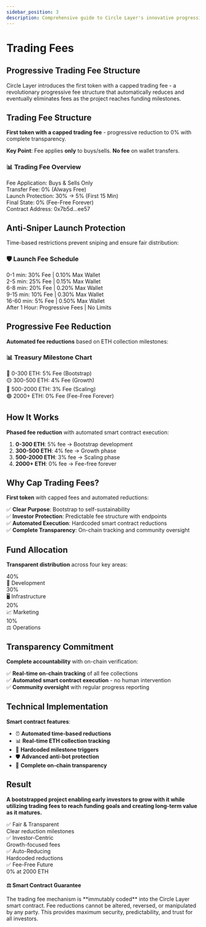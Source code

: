 ```yaml
---
sidebar_position: 3
description: Comprehensive guide to Circle Layer's innovative progressive trading fee structure with automated reductions and transparency mechanisms.
---
```



# Trading Fees

<div className={styles.hero}>
  <div className={styles.heroContent}>
    <h2>Progressive Trading Fee Structure</h2>
    <p>Circle Layer introduces the first token with a capped trading fee - a revolutionary progressive fee structure that automatically reduces and eventually eliminates fees as the project reaches funding milestones.</p>
  </div>
</div>

<ContractAddress />

## Trading Fee Structure

**First token with a capped trading fee** - progressive reduction to 0% with complete transparency.

**Key Point**: Fee applies **only** to buys/sells. **No fee** on wallet transfers.

<div className={styles.tokenDetails}>
  <div className={styles.tokenCard}>
    <h3>📊 Trading Fee Overview</h3>
    <div className={styles.detailsGrid}>
      <div className={styles.detail}>
        <span className={styles.label}>Fee Application:</span>
        <span className={styles.value}>Buys & Sells Only</span>
      </div>
      <div className={styles.detail}>
        <span className={styles.label}>Transfer Fee:</span>
        <span className={styles.value}>0% (Always Free)</span>
      </div>
      <div className={styles.detail}>
        <span className={styles.label}>Launch Protection:</span>
        <span className={styles.value}>30% → 5% (First 15 Min)</span>
      </div>
      <div className={styles.detail}>
        <span className={styles.label}>Final State:</span>
        <span className={styles.value}>0% (Fee-Free Forever)</span>
      </div>
      <div className={styles.detail}>
        <span className={styles.label}>Contract Address:</span>
        <span className={styles.value}>0x7b5d...ee57</span>
      </div>
    </div>
  </div>
</div>

## Anti-Sniper Launch Protection

Time-based restrictions prevent sniping and ensure fair distribution:

<div className={styles.tokenDetails}>
  <div className={styles.tokenCard}>
    <h3>🛡️ Launch Fee Schedule</h3>
    <div className={styles.detailsGrid}>
      <div className={styles.detail}>
        <span className={styles.label}>0-1 min:</span>
        <span className={styles.value}>30% Fee | 0.10% Max Wallet</span>
      </div>
      <div className={styles.detail}>
        <span className={styles.label}>2-5 min:</span>
        <span className={styles.value}>25% Fee | 0.15% Max Wallet</span>
      </div>
      <div className={styles.detail}>
        <span className={styles.label}>6-8 min:</span>
        <span className={styles.value}>20% Fee | 0.20% Max Wallet</span>
      </div>
      <div className={styles.detail}>
        <span className={styles.label}>9-15 min:</span>
        <span className={styles.value}>10% Fee | 0.30% Max Wallet</span>
      </div>
      <div className={styles.detail}>
        <span className={styles.label}>16-60 min:</span>
        <span className={styles.value}>5% Fee | 0.50% Max Wallet</span>
      </div>
      <div className={styles.detail}>
        <span className={styles.label}>After 1 Hour:</span>
        <span className={styles.value}>Progressive Fees | No Limits</span>
      </div>
    </div>
  </div>
</div>

## Progressive Fee Reduction

**Automated fee reductions** based on ETH collection milestones:

<div className={styles.tokenDetails}>
  <div className={styles.tokenCard}>
    <h3>📊 Treasury Milestone Chart</h3>
    <div className={styles.detailsGrid}>
      <div className={styles.detail}>
        <span className={styles.label}>🔴 0-300 ETH:</span>
        <span className={styles.value}>5% Fee (Bootstrap)</span>
      </div>
      <div className={styles.detail}>
        <span className={styles.label}>🟡 300-500 ETH:</span>
        <span className={styles.value}>4% Fee (Growth)</span>
      </div>
      <div className={styles.detail}>
        <span className={styles.label}>🔵 500-2000 ETH:</span>
        <span className={styles.value}>3% Fee (Scaling)</span>
      </div>
      <div className={styles.detail}>
        <span className={styles.label}>🟢 2000+ ETH:</span>
        <span className={styles.value}>0% Fee (Fee-Free Forever)</span>
      </div>
    </div>
  </div>
</div>

## How It Works

**Phased fee reduction** with automated smart contract execution:

1. **0-300 ETH**: 5% fee → Bootstrap development
2. **300-500 ETH**: 4% fee → Growth phase  
3. **500-2000 ETH**: 3% fee → Scaling phase
4. **2000+ ETH**: 0% fee → Fee-free forever

## Why Cap Trading Fees?

**First token** with capped fees and automated reductions:

✅ **Clear Purpose**: Bootstrap to self-sustainability  
✅ **Investor Protection**: Predictable fee structure with endpoints  
✅ **Automated Execution**: Hardcoded smart contract reductions  
✅ **Complete Transparency**: On-chain tracking and community oversight

## Fund Allocation

**Transparent distribution** across four key areas:

<div className={styles.summaryStats}>
  <div className={styles.statItem}>
    <div className={styles.statValue}>40%</div>
    <div className={styles.statLabel}>🔧 Development</div>
  </div>
  <div className={styles.statItem}>
    <div className={styles.statValue}>30%</div>
    <div className={styles.statLabel}>🖥️ Infrastructure</div>
  </div>
  <div className={styles.statItem}>
    <div className={styles.statValue}>20%</div>
    <div className={styles.statLabel}>📈 Marketing</div>
  </div>
  <div className={styles.statItem}>
    <div className={styles.statValue}>10%</div>
    <div className={styles.statLabel}>⚖️ Operations</div>
  </div>
</div>

## Transparency Commitment

**Complete accountability** with on-chain verification:

✅ **Real-time on-chain tracking** of all fee collections  
✅ **Automated smart contract execution** - no human intervention  
✅ **Community oversight** with regular progress reporting  

## Technical Implementation

**Smart contract features**:
- ⏰ **Automated time-based reductions** 
- 📊 **Real-time ETH collection tracking**
- 🎯 **Hardcoded milestone triggers**
- 🛡️ **Advanced anti-bot protection**
- 🔗 **Complete on-chain transparency**

## Result

**A bootstrapped project enabling early investors to grow with it while utilizing trading fees to reach funding goals and creating long-term value as it matures.**

<div className={styles.summaryStats}>
  <div className={styles.statItem}>
    <div className={styles.statValue}>✅ Fair & Transparent</div>
    <div className={styles.statLabel}>Clear reduction milestones</div>
  </div>
  <div className={styles.statItem}>
    <div className={styles.statValue}>✅ Investor-Centric</div>
    <div className={styles.statLabel}>Growth-focused fees</div>
  </div>
  <div className={styles.statItem}>
    <div className={styles.statValue}>✅ Auto-Reducing</div>
    <div className={styles.statLabel}>Hardcoded reductions</div>
  </div>
  <div className={styles.statItem}>
    <div className={styles.statValue}>✅ Fee-Free Future</div>
    <div className={styles.statLabel}>0% at 2000 ETH</div>
  </div>
</div>

<div className={styles.disclaimer}>
  <h4>⚖️ Smart Contract Guarantee</h4>
  <p>The trading fee mechanism is **immutably coded** into the Circle Layer smart contract. Fee reductions cannot be altered, reversed, or manipulated by any party. This provides maximum security, predictability, and trust for all investors.</p>
</div> 